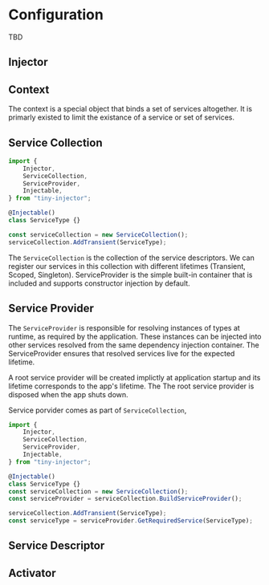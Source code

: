 # Configuration

TBD

## Injector

## Context

The context is a special object that binds a set of services altogether. It is primarly existed to limit the existance of a service or set of services.

## Service Collection

```typescript
import {
	Injector,
	ServiceCollection,
	ServiceProvider,
	Injectable,
} from "tiny-injector";

@Injectable()
class ServiceType {}

const serviceCollection = new ServiceCollection();
serviceCollection.AddTransient(ServiceType);
```

The `ServiceCollection` is the collection of the service descriptors. We can register our services in this collection with different lifetimes (Transient, Scoped, Singleton).
ServiceProvider is the simple built-in container that is included and supports constructor injection by default.

## Service Provider

The `ServiceProvider` is responsible for resolving instances of types at runtime, as required by the application. These instances can be injected into other services resolved from the same dependency injection container. The ServiceProvider ensures that resolved services live for the expected lifetime.

A root service provider will be created implictly at application startup and its lifetime corresponds to the app's lifetime.
The The root service provider is disposed when the app shuts down.

Service porvider comes as part of `ServiceCollection`,

```typescript
import {
	Injector,
	ServiceCollection,
	ServiceProvider,
	Injectable,
} from "tiny-injector";

@Injectable()
class ServiceType {}
const serviceCollection = new ServiceCollection();
const serviceProvider = serviceCollection.BuildServiceProvider();

serviceCollection.AddTransient(ServiceType);
const serviceType = serviceProvider.GetRequiredService(ServiceType);
```

## Service Descriptor

## Activator
